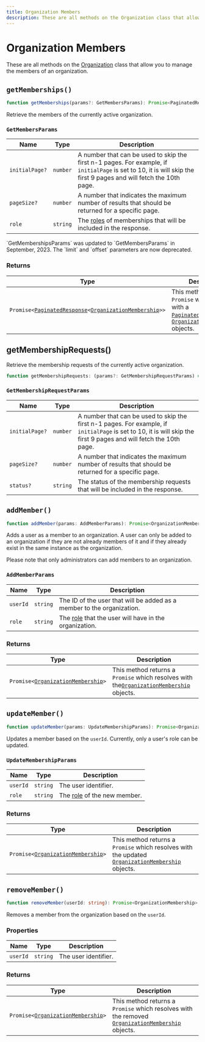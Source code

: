 ```yaml
---
title: Organization Members
description: These are all methods on the Organization class that allow you to manage the members of an organization.
---
```


# Organization Members

These are all methods on the [Organization](/docs/references/javascript/organization/organization) class that allow you to manage the members of an organization.

## `getMemberships()`

```typescript
function getMemberships(params?: GetMembersParams): Promise<PaginatedResponse<OrganizationMembership>>;
```

Retrieve the members of the currently active organization.

### `GetMembersParams`

| Name | Type | Description |
| --- | --- | --- |
| `initialPage?` | `number` | A number that can be used to skip the first n-1 pages. For example, if `initialPage` is set to 10, it is will skip the first 9 pages and will fetch the 10th page. |
| `pageSize?` | `number` | A number that indicates the maximum number of results that should be returned for a specific page. |
| `role` | `string` | The [roles](/docs/organizations/roles-permissions) of memberships that will be included in the response. |

<Callout type="danger">
  `GetMembershipsParams` was updated to `GetMembersParams` in September, 2023. The `limit` and `offset` parameters are now deprecated.
</Callout>


### Returns

| Type | Description |
| --- | --- |
| <code>Promise\<[PaginatedResponse][pag-ref]\<[OrganizationMembership][org-mem-ref]\>></code> | This method returns a `Promise` which resolves with a [`PaginatedResponse`][pag-ref] of [`OrganizationMembership`][org-mem-ref] objects. |

## getMembershipRequests()

Retrieve the membership requests of the currently active organization.

```typescript
function getMembershipRequests: (params?: GetMembershipRequestParams) => Promise<ClerkPaginatedResponse<OrganizationMembershipRequestResource>>;
```

### `GetMembershipRequestParams`

| Name | Type | Description |
| --- | --- | --- |
| `initialPage?` | `number` | A number that can be used to skip the first n-1 pages. For example, if `initialPage` is set to 10, it is will skip the first 9 pages and will fetch the 10th page. |
| `pageSize?` | `number` | A number that indicates the maximum number of results that should be returned for a specific page. |
| `status?` | `string` | The status of the membership requests that will be included in the response. |

## `addMember()`

```typescript
function addMember(params: AddMemberParams): Promise<OrganizationMembership>;
```

Adds a user as a member to an organization. A user can only be added to an organization if they are not already members of it and if they already exist in the same instance as the organization.

Please note that only administrators can add members to an organization.

### `AddMemberParams`

| Name | Type | Description |
| --- | --- | --- |
| `userId` | `string` | The ID of the user that will be added as a member to the organization. |
| `role` | `string` | The [role](/docs/organizations/roles-permissions) that the user will have in the organization. |

### Returns

| Type | Description |
| --- | --- |
| <code>Promise\<[OrganizationMembership][org-mem-ref]\></code> | This method returns a `Promise` which resolves with the[`OrganizationMembership`][org-mem-ref] objects. |

## `updateMember()`

```typescript
function updateMember(params: UpdateMembershipParams): Promise<OrganizationMembership>;
```

Updates a member based on the `userId`. Currently, only a user's role can be updated.

### `UpdateMembershipParams`

| Name | Type | Description |
| --- | --- | --- |
| `userId` | `string` | The user identifier. |
| `role` | `string` | The [role](/docs/organizations/roles-permissions) of the new member. |

### Returns

| Type | Description |
| --- | --- |
| <code>Promise\<[OrganizationMembership][org-mem-ref]\></code> | This method returns a `Promise` which resolves with the updated [`OrganizationMembership`][org-mem-ref] objects. |

## `removeMember()`

```typescript
function removeMember(userId: string): Promise<OrganizationMembership>;
```

Removes a member from the organization based on the `userId`.

### Properties

| Name | Type | Description |
| --- | --- | --- |
| `userId` | `string` | The user identifier. |

### Returns

| Type | Description |
| --- | --- |
| <code>Promise\<[OrganizationMembership][org-mem-ref]\></code> | This method returns a `Promise` which resolves with the removed [`OrganizationMembership`][org-mem-ref] objects. |

[pag-ref]: /docs/references/javascript/types/clerk-paginated-response
[org-mem-ref]: /docs/references/javascript/organization-membership
